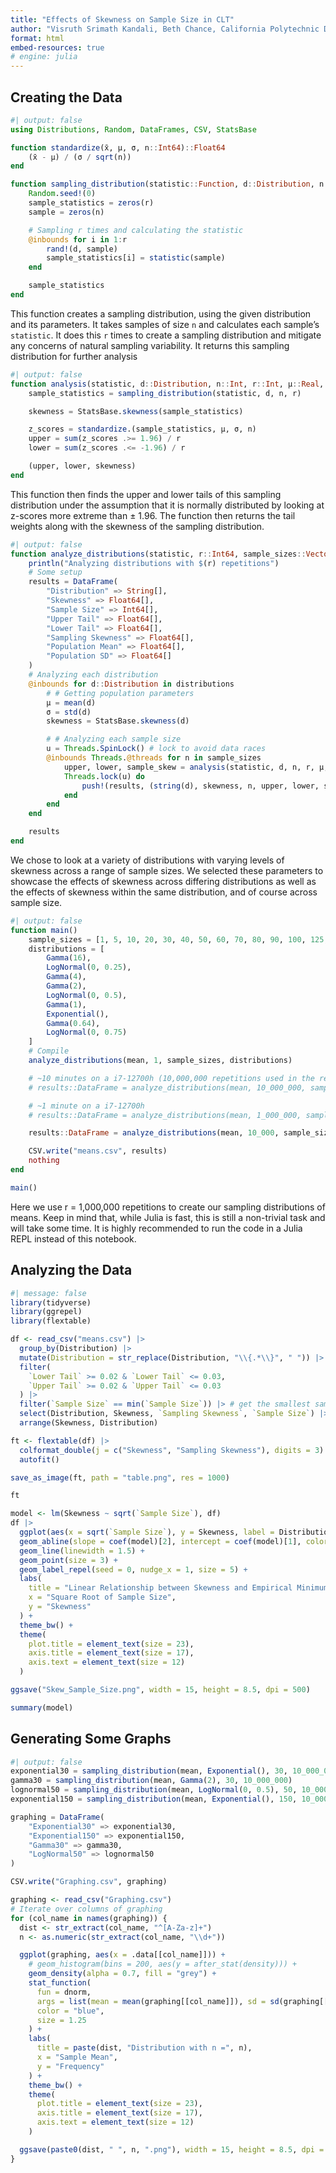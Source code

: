 ```yaml
---
title: "Effects of Skewness on Sample Size in CLT"
author: "Visruth Srimath Kandali, Beth Chance, California Polytechnic Department of Statistics"
format: html
embed-resources: true
# engine: julia
---
```


## Creating the Data

```julia
#| output: false
using Distributions, Random, DataFrames, CSV, StatsBase

function standardize(x̄, μ, σ, n::Int64)::Float64
    (x̄ - μ) / (σ / sqrt(n))
end

function sampling_distribution(statistic::Function, d::Distribution, n::Int, r::Int)::Vector{Float64}
    Random.seed!(0)
    sample_statistics = zeros(r)
    sample = zeros(n)

    # Sampling r times and calculating the statistic
    @inbounds for i in 1:r
        rand!(d, sample)
        sample_statistics[i] = statistic(sample)
    end

    sample_statistics
end
```

This function creates a sampling distribution, using the given distribution and its parameters. It takes samples of size `n` and calculates each sample's `statistic`. It does this `r` times to create a sampling distribution and mitigate any concerns of natural sampling variability. It returns this sampling distribution for further analysis

```julia
#| output: false
function analysis(statistic, d::Distribution, n::Int, r::Int, μ::Real, σ::Real)::Tuple{Float64,Float64,Float64}
    sample_statistics = sampling_distribution(statistic, d, n, r)

    skewness = StatsBase.skewness(sample_statistics)

    z_scores = standardize.(sample_statistics, μ, σ, n)
    upper = sum(z_scores .>= 1.96) / r
    lower = sum(z_scores .<= -1.96) / r

    (upper, lower, skewness)
end
```

This function then finds the upper and lower tails of this sampling distribution under the assumption that it is normally distributed by looking at z-scores more extreme than $\pm$ 1.96. The function then returns the tail weights along with the skewness of the sampling distribution.

```julia
#| output: false
function analyze_distributions(statistic, r::Int64, sample_sizes::Vector{Int64}, distributions)::DataFrame
    println("Analyzing distributions with $(r) repetitions")
    # Some setup
    results = DataFrame(
        "Distribution" => String[],
        "Skewness" => Float64[],
        "Sample Size" => Int64[],
        "Upper Tail" => Float64[],
        "Lower Tail" => Float64[],
        "Sampling Skewness" => Float64[],
        "Population Mean" => Float64[],
        "Population SD" => Float64[]
    )
    # Analyzing each distribution
    @inbounds for d::Distribution in distributions
        # # Getting population parameters
        μ = mean(d)
        σ = std(d)
        skewness = StatsBase.skewness(d)

        # # Analyzing each sample size
        u = Threads.SpinLock() # lock to avoid data races
        @inbounds Threads.@threads for n in sample_sizes
            upper, lower, sample_skew = analysis(statistic, d, n, r, μ, σ)
            Threads.lock(u) do
                push!(results, (string(d), skewness, n, upper, lower, sample_skew, μ, σ))
            end
        end
    end

    results
end
```

We chose to look at a variety of distributions with varying levels of skewness across a range of sample sizes. We selected these parameters to showcase the effects of skewness across differing distributions as well as the effects of skewness within the same distribution, and of course across sample size.

```julia
#| output: false
function main()
    sample_sizes = [1, 5, 10, 20, 30, 40, 50, 60, 70, 80, 90, 100, 125, 150, 175, 200, 250, 300, 400, 500]
    distributions = [
        Gamma(16),
        LogNormal(0, 0.25),
        Gamma(4),
        Gamma(2),
        LogNormal(0, 0.5),
        Gamma(1),
        Exponential(),
        Gamma(0.64),
        LogNormal(0, 0.75)
    ]
    # Compile
    analyze_distributions(mean, 1, sample_sizes, distributions)

    # ~10 minutes on a i7-12700h (10,000,000 repetitions used in the report)
    # results::DataFrame = analyze_distributions(mean, 10_000_000, sample_sizes, distributions)

    # ~1 minute on a i7-12700h
    # results::DataFrame = analyze_distributions(mean, 1_000_000, sample_sizes, distributions)

    results::DataFrame = analyze_distributions(mean, 10_000, sample_sizes, distributions)

    CSV.write("means.csv", results)
    nothing
end

main()
```

Here we use r = 1,000,000 repetitions to create our sampling distributions of means. Keep in mind that, while Julia is fast, this is still a non-trivial task and will take some time. It is highly recommended to run the code in a Julia REPL instead of this notebook.

## Analyzing the Data

```r
#| message: false
library(tidyverse)
library(ggrepel)
library(flextable)

df <- read_csv("means.csv") |>
  group_by(Distribution) |>
  mutate(Distribution = str_replace(Distribution, "\\{.*\\}", " ")) |>
  filter(
    `Lower Tail` >= 0.02 & `Lower Tail` <= 0.03,
    `Upper Tail` >= 0.02 & `Upper Tail` <= 0.03
  ) |>
  filter(`Sample Size` == min(`Sample Size`)) |> # get the smallest sample size for each distribution
  select(Distribution, Skewness, `Sampling Skewness`, `Sample Size`) |>
  arrange(Skewness, Distribution)

ft <- flextable(df) |>
  colformat_double(j = c("Skewness", "Sampling Skewness"), digits = 3) |>
  autofit()

save_as_image(ft, path = "table.png", res = 1000)

ft
```

```r
model <- lm(Skewness ~ sqrt(`Sample Size`), df)
df |>
  ggplot(aes(x = sqrt(`Sample Size`), y = Skewness, label = Distribution)) +
  geom_abline(slope = coef(model)[2], intercept = coef(model)[1], color = "blue", linetype = "dashed", linewidth = 1.5) +
  geom_line(linewidth = 1.5) +
  geom_point(size = 3) +
  geom_label_repel(seed = 0, nudge_x = 1, size = 5) +
  labs(
    title = "Linear Relationship between Skewness and Empirical Minimum Square Root Sample Size",
    x = "Square Root of Sample Size",
    y = "Skewness"
  ) +
  theme_bw() +
  theme(
    plot.title = element_text(size = 23),
    axis.title = element_text(size = 17),
    axis.text = element_text(size = 12)
  )

ggsave("Skew_Sample_Size.png", width = 15, height = 8.5, dpi = 500)

summary(model)
```

## Generating Some Graphs

```julia
#| output: false
exponential30 = sampling_distribution(mean, Exponential(), 30, 10_000_000)
gamma30 = sampling_distribution(mean, Gamma(2), 30, 10_000_000)
lognormal50 = sampling_distribution(mean, LogNormal(0, 0.5), 50, 10_000_000)
exponential150 = sampling_distribution(mean, Exponential(), 150, 10_000_000)

graphing = DataFrame(
    "Exponential30" => exponential30,
    "Exponential150" => exponential150,
    "Gamma30" => gamma30,
    "LogNormal50" => lognormal50
)

CSV.write("Graphing.csv", graphing)
```

```r
graphing <- read_csv("Graphing.csv")
# Iterate over columns of graphing
for (col_name in names(graphing)) {
  dist <- str_extract(col_name, "^[A-Za-z]+")
  n <- as.numeric(str_extract(col_name, "\\d+"))

  ggplot(graphing, aes(x = .data[[col_name]])) +
    # geom_histogram(bins = 200, aes(y = after_stat(density))) +
    geom_density(alpha = 0.7, fill = "grey") +
    stat_function(
      fun = dnorm,
      args = list(mean = mean(graphing[[col_name]]), sd = sd(graphing[[col_name]])),
      color = "blue",
      size = 1.25
    ) +
    labs(
      title = paste(dist, "Distribution with n =", n),
      x = "Sample Mean",
      y = "Frequency"
    ) +
    theme_bw() +
    theme(
      plot.title = element_text(size = 23),
      axis.title = element_text(size = 17),
      axis.text = element_text(size = 12)
    )

  ggsave(paste0(dist, " ", n, ".png"), width = 15, height = 8.5, dpi = 500)
}
```
